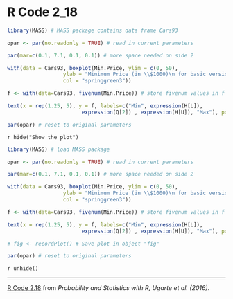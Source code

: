 # R Code 2_18 {-}

```r
library(MASS) # MASS package contains data frame Cars93

opar <- par(no.readonly = TRUE) # read in current parameters

par(mar=c(0.1, 7.1, 0.1, 0.1)) # more space needed on side 2

with(data = Cars93, boxplot(Min.Price, ylim = c(0, 50),
                  ylab = "Minimum Price (in \\$1000)\n for basic version",
                  col = "springgreen3"))

f <- with(data=Cars93, fivenum(Min.Price)) # store fivenum values in f

text(x = rep(1.25, 5), y = f, labels=c("Min", expression(H[L]),
                        expression(Q[2]) , expression(H[U]), "Max"), pos=4)

par(opar) # reset to original parameters

```


<!-- ::: {.webex-box} -->

<!-- **Give instructions here** -->

`r hide("Show the plot")`
```r
library(MASS) # load MASS package

opar <- par(no.readonly = TRUE) # read in current parameters

par(mar=c(0.1, 7.1, 0.1, 0.1)) # more space needed on side 2

with(data = Cars93, boxplot(Min.Price, ylim = c(0, 50),
                  ylab = "Minimum Price (in \\$1000)\n for basic version",
                  col = "springgreen3"))

f <- with(data=Cars93, fivenum(Min.Price)) # store fivenum values in f

text(x = rep(1.25, 5), y = f, labels=c("Min", expression(H[L]),
                        expression(Q[2]) , expression(H[U]), "Max"), pos=4)

# fig <- recordPlot() # Save plot in object "fig"

par(opar) # reset to original parameters

```
`r unhide()`

<!-- ::: -->

---

[R Code 2.18](https://read.kortext.com/reader/pdf/92741/128) from *Probability and Statistics with R, Ugarte et al. (2016)*.
